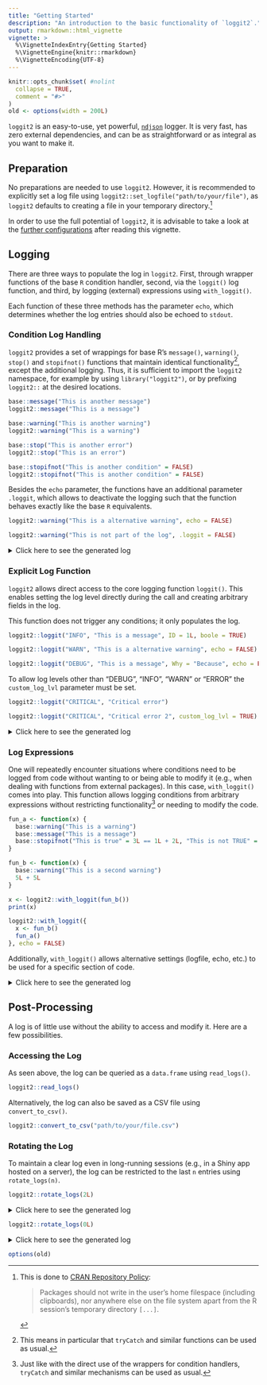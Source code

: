 ```yaml
---
title: "Getting Started"
description: "An introduction to the basic functionality of `loggit2`."
output: rmarkdown::html_vignette
vignette: >
  %\VignetteIndexEntry{Getting Started}
  %\VignetteEngine{knitr::rmarkdown}
  %\VignetteEncoding{UTF-8}
---
```


```r
knitr::opts_chunk$set( #nolint
  collapse = TRUE,
  comment = "#>"
)
old <- options(width = 200L)
```

`loggit2` is an easy-to-use, yet powerful, [`ndjson`](https://github.com/ndjson)
logger. It is very fast, has zero external dependencies, and can be as
straightforward or as integral as you want to make it.

## Preparation
No preparations are needed to use `loggit2`. However, it is recommended to explicitly set a log file using
`loggit2::set_logfile("path/to/your/file")`, as `loggit2` defaults to creating a file in your temporary directory.[^1]

In order to use the full potential of `loggit2`, it is advisable to take a look at the
[further configurations](further_configurations.html) after reading this vignette.

## Logging
There are three ways to populate the log in `loggit2`. First, through wrapper functions of the base `R` condition
handler, second, via the `loggit()` log function, and third, by logging (external) expressions using `with_loggit()`.

Each function of these three methods has the parameter `echo`, which determines whether the log entries should also
be echoed to `stdout`.

### Condition Log Handling

`loggit2` provides a set of wrappings for base R’s `message()`, `warning()`, `stop()` and
`stopifnot()` functions that maintain identical functionality[^2], except the additional logging.
Thus, it is sufficient to import the `loggit2` namespace, for example by using `library("loggit2")`,
or by prefixing `loggit2::` at the desired locations.

```r
base::message("This is another message")
loggit2::message("This is a message")

base::warning("This is another warning")
loggit2::warning("This is a warning")

base::stop("This is another error")
loggit2::stop("This is an error")

base::stopifnot("This is another condition" = FALSE)
loggit2::stopifnot("This is another condition" = FALSE)
```

Besides the `echo` parameter, the functions have an additional parameter `.loggit`, which allows to deactivate
the logging such that the function behaves exactly like the base `R` equivalents.
```r
loggit2::warning("This is a alternative warning", echo = FALSE)

loggit2::warning("This is not part of the log", .loggit = FALSE)
```

<details>
<summary>Click here to see the generated log</summary>
```r
loggit2::read_logs()
loggit2::rotate_logs(0L)
```
</details>

### Explicit Log Function

`loggit2` allows direct access to the core logging function `loggit()`.
This enables setting the log level directly during the call and creating arbitrary fields in the log.

This function does not trigger any conditions; it only populates the log.

```r
loggit2::loggit("INFO", "This is a message", ID = 1L, boole = TRUE)

loggit2::loggit("WARN", "This is a alternative warning", echo = FALSE)

loggit2::loggit("DEBUG", "This is a message", Why = "Because", echo = FALSE)
```

To allow log levels other than "DEBUG", "INFO", "WARN" or "ERROR" the `custom_log_lvl` parameter must be set.

```r
loggit2::loggit("CRITICAL", "Critical error")

loggit2::loggit("CRITICAL", "Critical error 2", custom_log_lvl = TRUE)
```

<details>
<summary>Click here to see the generated log</summary>
```r
loggit2::read_logs()
loggit2::rotate_logs(0L)
```
</details>

### Log Expressions

One will repeatedly encounter situations where conditions need to be logged from code without wanting to or being able
to modify it (e.g., when dealing with functions from external packages).
In this case, `with_loggit()` comes into play. This function allows logging conditions from arbitrary expressions
without restricting functionality[^3] or needing to modify the code.

```r
fun_a <- function(x) {
  base::warning("This is a warning")
  base::message("This is a message")
  base::stopifnot("This is true" = 3L == 1L + 2L, "This is not TRUE" = FALSE)
}

fun_b <- function(x) {
  base::warning("This is a second warning")
  5L + 5L
}
```

```r
x <- loggit2::with_loggit(fun_b())
print(x)
```


```r
loggit2::with_loggit({
  x <- fun_b()
  fun_a()
}, echo = FALSE)
```
Additionally, `with_loggit()` allows alternative settings (logfile, echo, etc.) to be used for a specific section of code.

<details>
<summary>Click here to see the generated log</summary>
```r
loggit2::read_logs()
```
</details>


## Post-Processing

A log is of little use without the ability to access and modify it. Here are a few possibilities.

### Accessing the Log

As seen above, the log can be queried as a `data.frame` using `read_logs()`.

```r
loggit2::read_logs()
```

Alternatively, the log can also be saved as a CSV file using `convert_to_csv()`.

```r
loggit2::convert_to_csv("path/to/your/file.csv")
```

### Rotating the Log

To maintain a clear log even in long-running sessions (e.g., in a Shiny app hosted on a server),
the log can be restricted to the last `n` entries using `rotate_logs(n)`.

```r
loggit2::rotate_logs(2L)
```

<details>
<summary>Click here to see the generated log</summary>
```r
loggit2::read_logs()
```
</details>

```r
loggit2::rotate_logs(0L)
```

<details>
<summary>Click here to see the generated log</summary>
```r
loggit2::read_logs()
```
</details>


```r
options(old)
```


[^1]: This is done to [CRAN Repository Policy](https://cran.r-project.org/web/packages/policies.html):

    > Packages should not write in the user’s home filespace (including clipboards), nor anywhere else on the file
    > system apart from the R session’s temporary directory `[...]`.

[^2]: This means in particular that `tryCatch` and similar functions can be used as usual.

[^3]: Just like with the direct use of the wrappers for condition handlers, `tryCatch` and similar mechanisms
can be used as usual.
